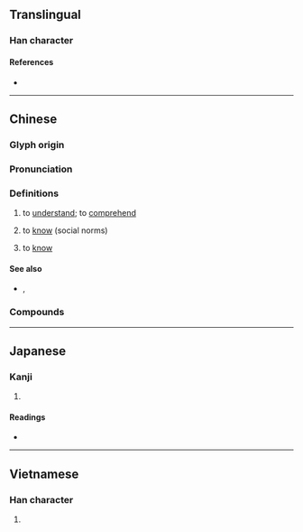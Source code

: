 {{character info/new}}
==Translingual==

===Han character===
{{Han char|rn=61|rad=心|as=13|sn=16|four=94014|canj=PTHG|ids=⿰忄董}}

====References====
* {{Han ref|kx=0405.120|dkj=11320|dj=0745.220|hdz=42353.060|uh=61C2|ud=25026|bh=C0B4|bd=49332}}

----

==Chinese==
{{zh-forms|alt=㤏-second round simplified}}

===Glyph origin===
{{Han etym}}

===Pronunciation===
{{zh-pron
|m=dǒng
|dg=дун2
|c=dung2
|h=pfs=túng
|md=dūng
|mn=tóng/zz,tw:táng
|mn_note=Zhangzhou, Taiwan: tóng - literary; táng - vernacular (limited, e.g. {{zh-l|*懂嚇}})
|mn-t=dong2
|w=2ton
|mc=y
|oc=y
|ma=y
|cat=v
}}

===Definitions===
{{zh-hanzi}}

# to [[understand]]; to [[comprehend]]
#: {{zh-x|我 懂 了。|I see}}
#: {{zh-x|他 的 話 我 聽懂 了。|I understand what he said.}}
# to [[know]] (social norms)
#: {{zh-x|懂 禮貌|to have good manners}}
# {{lb|zh|Singapore}} to [[know]]
#: {{zh-x|你 這 暑假 準備 幹什麼？ 我 不 '''懂'''。|What are you doing this summer? I don't know.}}

====See also====
* {{q|Cantonese}} {{zh-l|識}}, {{zh-l|明}}

===Compounds===
{{zh-der|聽懂|看懂|不懂|不懂事|似懂非懂|痴呆懵懂|懵懂|懂行|懵裡懵懂|搞不懂|瞢懂|懵懵懂懂|懂眼|懵懂痴呆|懞懂|懂得|淺顯易懂|略懂|懂事|搞懂}}

{{zh-cat|Beginning}}

----

==Japanese==

===Kanji===
{{ja-kanji|grade=|rs=心13}}

# {{defn|lang=ja|sort=心13}}

====Readings====
* {{ja-readings
|goon=つう
|kanon=とう
|kun=みだ-れる
}}

----

==Vietnamese==

===Han character===
{{vi-hantu|[[đổng]], [[đỏng]]|rs=心13}}

# {{defn|lang=vi}}
